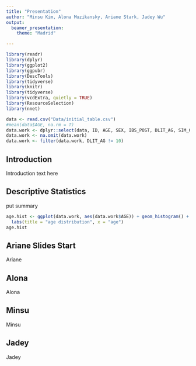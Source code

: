 ```yaml
---
title: "Presentation"
author: "Minsu Kim, Alona Muzikansky, Ariane Stark, Jadey Wu"
output: 
  beamer_presentation:
    theme: "Madrid"

---
```


```r
library(readr)
library(dplyr)
library(ggplot2)
library(ggpubr)
library(DescTools)
library(tidyverse)
library(knitr)
library(tidyverse)
library(vcdExtra, quietly = TRUE)
library(ResourceSelection)
library(nnet)
```


```r
data <- read.csv("Data/initial_table.csv")
#mean(data$AGE, na.rm = T)
data.work <- dplyr::select(data, ID, AGE, SEX, IBS_POST, DLIT_AG, SIM_GIPERT, endocr_01, endocr_02, ZSN, LET_IS) 
data.work <- na.omit(data.work)
data.work <- filter(data.work, DLIT_AG != 10)
```


## Introduction 

Introduction text here

## Descriptive Statistics

put summary
```r
age.hist <- ggplot(data.work, aes(data.work$AGE)) + geom_histogram() + 
  labs(title = "age distribution", x = "age")
age.hist
```

## Ariane Slides Start

Ariane

## Alona

Alona

## Minsu

Minsu

## Jadey

Jadey


